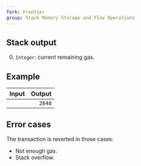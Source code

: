 ```yaml
---
fork: Frontier
group: Stack Memory Storage and Flow Operations
---
```


## Stack output

0. `Integer`: current remaining gas.

## Example

| Input | Output |
|------:|-------:|
| | `2848` |

## Error cases

The transaction is reverted in those cases:
- Not enough gas.
- Stack overflow.
